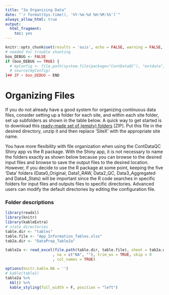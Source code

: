 ```yaml
---
title: "3a Organizing Data"
date: "`r format(Sys.time(), '%Y-%m-%d %H:%M:%S')`"
always_allow_html: true
output:
  html_fragment:
    toc: yes
---
```


```r
knitr::opts_chunk$set(results = 'asis', echo = FALSE, warning = FALSE, message = FALSE)
# needed for trouble shooting
boo_DEBUG <- FALSE
if (boo_DEBUG == TRUE) {
  # myConfig <- file.path(system.file(package="ContDataQC"), "extdata", "config.ORIG.R")
  # source(myConfig)
}## IF ~ boo_DEBUG ~ END
```

# Organizing Files

If you do not already have a good system for organizing continuous data files, consider setting up a folder for each site, and within each site folder, set up subfolders as shown in the table below. A quick way to get started is to download this [ready-made set of (empty) folders](SiteX_20230828.zip) [ZIP]. Put this file in the desired directory, unzip it and then replace ‘SiteX’ with the appropriate site name.

You have more flexibility with file organization when using the ContDataQC Shiny app vs the R package. With the Shiny app, it is not necessary to name the folders exactly as shown below because you can browse to the desired input files and browse to save the output files to the desired location. However, if you decide to use the R package at some point, keeping the five ‘Data’ folders (Data0_Original, Data1_RAW, Data2_QC, Data3_Aggregated and Data4_Stats) will be important since the R code searches in specific folders for input files and outputs files to specific directories. Advanced users can modify the default directories by editing the configuration file.


### Folder descriptions
```r
library(readxl)
library(knitr)
library(kableExtra)
# state directories
table.dir <- "tables"
table.file <- "App_Information_Tables.xlsx"
tab2a.dir <- "DataPrep_Table2a"

table2a <- read_excel(file.path(table.dir, table.file), sheet = tab2a.dir
                     , na = c("NA", ""), trim_ws = TRUE, skip = 0
                     , col_names = TRUE)  

options(knitr.kable.NA = '')
# kable(table1)
table2a %>% 
  kbl() %>% 
  kable_styling(full_width = F, position = "left")
```
